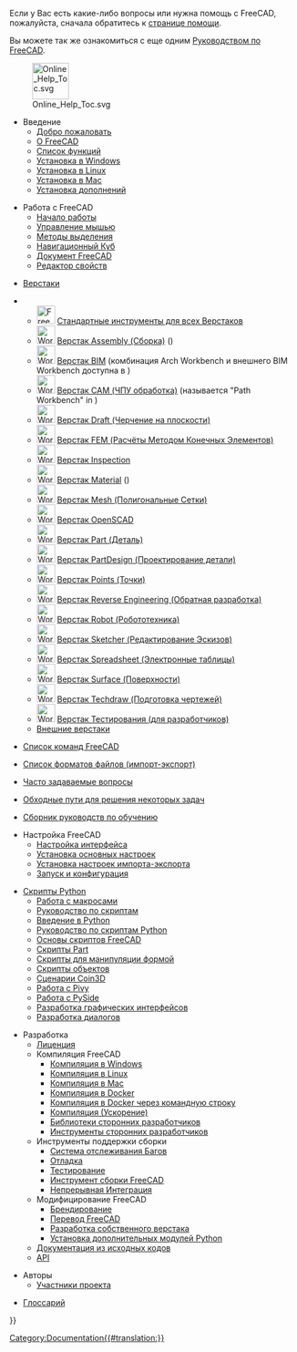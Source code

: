 <languages/>

Если у Вас есть какие-либо вопросы или нужна помощь с FreeCAD, пожалуйста, сначала обратитесь к [[Help/ru|странице помощи]].

Вы можете так же ознакомиться с еще одним [[Manual:Introduction/ru|Руководством по FreeCAD]].

[[File:Online_Help_Toc.svg|64px]]

* Введение
** [[Online_Help_Startpage/ru|Добро пожаловать]]
** [[About_FreeCAD/ru|О FreeCAD]]
** [[Feature_list/ru|Список функций]]
** [[Installing_on_Windows/ru|Установка в Windows]]
** [[Installing_on_Linux/ru|Установка в Linux]]
** [[Installing_on_Mac/ru|Установка в Mac]]
** [[Installing_additional_components/ru|Установка дополнений]]

* Работа с FreeCAD
** [[Getting_started/ru|Начало работы]]
** [[Mouse_navigation/ru|Управление мышью]]
** [[Selection_methods/ru|Методы выделения]]
** [[Navigation_Cube/ru|Навигационный Куб]]
** [[Document_structure/ru|Документ FreeCAD]]
** [[Property_editor/ru|Редактор свойств]]

* [[Workbenches/ru|Верстаки]]
<!--Пожалуйста, согласуйте этот список с User_hub, Workbenches и Manual:The_FreeCAD_Interface-->
** [[Image:Freecad.svg|32px]] [[Std_Base/ru|Стандартные инструменты для всех Верстаков]]
** [[Image:Workbench_Assembly.svg|32px]] [[Assembly_Workbench|Верстак Assembly (Сборка)]] ({{Version|1.0}})
** [[Image:Workbench_BIM.svg|32px]] [[BIM_Workbench|Верстак BIM]] (комбинация Arch Workbench и внешнего BIM Workbench доступна в {{VersionMinus|0.21}})
** [[Image:Workbench_CAM.svg|32px]] [[CAM_Workbench|Верстак CAM (ЧПУ обработка)]] (называется "Path Workbench" in {{VersionMinus|0.21}})
** [[Image:Workbench_Draft.svg|32px]] [[Draft_Workbench/ru|Верстак Draft (Черчение на плоскости)]]
** [[Image:Workbench_FEM.svg|32px]] [[FEM_Workbench/ru|Верстак FEM (Расчёты Методом Конечных Элементов)]]
** [[Image:Workbench_Inspection.svg|32px]] [[Inspection_Workbench/ru|Верстак Inspection]]
** [[Image:Workbench_Material.svg|32px]] [[Material_Workbench|Верстак Material]] ({{Version|1.0}})
** [[Image:Workbench_Mesh.svg|32px]] [[Mesh_Workbench/ru|Верстак Mesh (Полигональные Сетки)]]
** [[Image:Workbench_OpenSCAD.svg|32px]] [[OpenSCAD_Workbench/ru|Верстак OpenSCAD]]
** [[Image:Workbench_Part.svg|32px]] [[Part_Workbench/ru|Верстак Part (Деталь)]]
** [[Image:Workbench_PartDesign.svg|32px]] [[PartDesign_Workbench/ru|Верстак PartDesign (Проектирование детали)]]
** [[Image:Workbench_Points.svg|32px]] [[Points_Workbench/ru|Верстак Points (Точки)]]
** [[Image:Workbench_Reverse_Engineering.svg|32px]] [[Reverse_Engineering_Workbench/ru|Верстак Reverse Engineering (Обратная разработка)]]
** [[Image:Workbench_Robot.svg|32px]] [[Robot Workbench/ru|Верстак Robot (Робототехника)]]
** [[Image:Workbench_Sketcher.svg|32px]] [[Sketcher_Workbench/ru|Верстак Sketcher (Редактирование Эскизов)]]
** [[Image:Workbench_Spreadsheet.svg|32px]] [[Spreadsheet_Workbench/ru|Верстак Spreadsheet (Электронные таблицы)]]
** [[Image:Workbench_Surface.svg|32px]] [[Surface_Workbench/ru|Верстак Surface (Поверхности)]]
** [[Image:Workbench_TechDraw.svg|32px]] [[TechDraw_Workbench/ru|Верстак Techdraw (Подготовка чертежей)]]
** [[Image:Workbench_Test.svg|32px]] [[Testing/ru|Верстак Тестирования (для разработчиков)]]
** [[External_workbenches/ru|Внешние верстаки]]

* [[List_of_Commands/ru|Список команд FreeCAD]]

* [[Import_Export/ru|Список форматов файлов (импорт-экспорт)]]

* [[Frequently_asked_questions|Часто задаваемые вопросы]]

* [[Workarounds/ru|Обходные пути для решения некоторых задач]]

* [[Tutorials/ru|Сборник руководств по обучению]]

* Настройка FreeCAD
** [[Interface_Customization/ru|Настройка интерфейса]]
** [[Preferences_Editor/ru|Установка основных настроек]]
** [[Import_Export_Preferences/ru|Установка настроек импорта-экспорта]]
** [[Start_up_and_Configuration/ru|Запуск и конфигурация]]

* [[Scripting_and_macros|Скрипты Python]]
** [[Macros/ru|Работа с макросами]]
** [[Scripts/ru|Руководство по скриптам]]
** [[Introduction_to_Python/ru|Введение в Python]]
** [[Python_scripting_tutorial/ru|Руководство по скриптам Python]]
** [[FreeCAD_Scripting_Basics/ru|Основы скриптов FreeCAD]]
** [[Part_scripting/ru|Скрипты Part]]
** [[Topological_data_scripting/ru|Скрипты для манипуляции формой]]
** [[Scripted_objects/ru|Скрипты объектов]]
** [[Scenegraph/ru|Сценарии Coin3D]]
** [[Pivy/ru|Работа с Pivy]]
** [[PySide/ru|Работа с PySide]]
** [[Interface_creation/ru|Разработка графических интерфейсов]]
** [[Dialog_creation/ru|Разработка диалогов]]

* Разработка
** [[License/ru|Лиценция]]
** Компиляция FreeCAD
*** [[Compile_on_Windows/ru|Компиляция в Windows]]
*** [[Compile_on_Linux/ru|Компиляция в Linux]]
*** [[Compile_on_MacOS/ru|Компиляция в Mac]]
*** [[Compile_on_Docker/ru|Компиляция в Docker]]
*** [[FreeCAD_Docker_CLI_mode|Компиляция в Docker через командную строку]]
*** [[Compiling_(Speeding_up)/ru|Компиляция (Ускорение)]]
*** [[Third_Party_Libraries/ru|Библиотеки сторонних разработчиков]]
*** [[Third_Party_Tools/ru|Инструменты сторонних разработчиков]]
** Инструменты поддержки сборки
*** [[Tracker|Система отслеживания Багов]]
*** [[Debugging/ru|Отладка]]
*** [[Testing/ru|Тестирование]]
*** [[FreeCAD_Build_Tool/ru|Инструмент сборки FreeCAD]]
*** [[Continuous_Integration/ru|Непрерывная Интеграция]]
** Модифицирование FreeCAD 
*** [[Branding/ru|Брендирование]] 
*** [[Localisation/ru|Перевод FreeCAD]]
*** [[Workbench_creation/ru|Разработка собственного верстака]]
*** [[Extra_python_modules/ru|Установка дополнительных модулей Python]]
** [[Source documentation/ru|Документация из исходных кодов]]
** [https://www.freecad.org/api/ API]

* Авторы
** [[Contributors/ru|Участники проекта]]

*[[Glossary/ru|Глоссарий]]


{{Userdocnavi{{#translation:}}}}
[[Category:Documentation{{#translation:}}]]